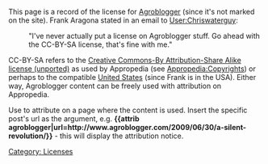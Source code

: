 This page is a record of the license for [[Agroblogger]] (since it's not marked on the site). Frank Aragona stated in an email to [[User:Chriswaterguy]]:

:"I've never actually put a license on Agroblogger stuff.  Go ahead with the CC-BY-SA license, that's fine with me."

CC-BY-SA refers to the [http://creativecommons.org/licenses/by-sa/3.0/ Creative Commons-By Attribution-Share Alike license (unported)] as used by Appropedia (see [[Appropedia:Copyrights]]) or perhaps to the compatible [http://creativecommons.org/licenses/by-sa/3.0/us/ United States] (since Frank is in the USA). Either way, Agroblogger content can be freely used with attribution on Appropedia. 

Use {{tl|attrib agroblogger}} to attribute on a page where the content is used. Insert the specific post's url as the argument, e.g. '''<nowiki>{{attrib agroblogger|url=http://www.agroblogger.com/2009/06/30/a-silent-revolution/}}</nowiki>''' - this will display the attribution notice.


[[Category: Licenses]]